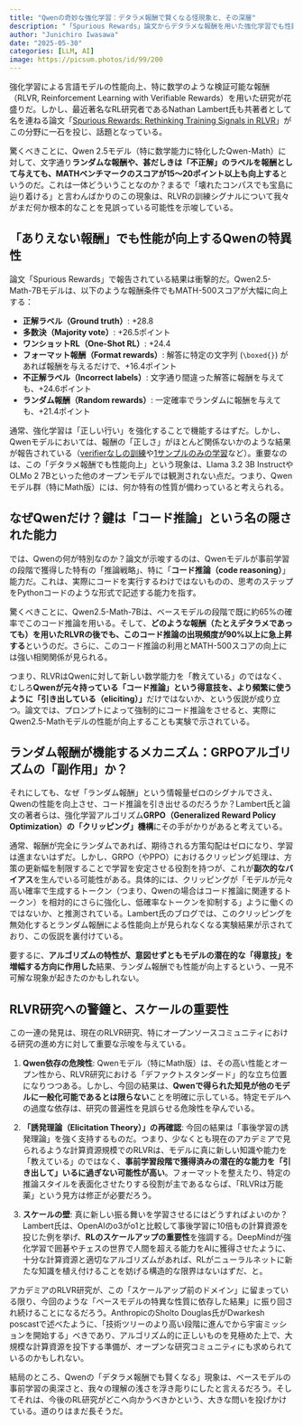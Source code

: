 ```yaml
---
title: "Qwenの奇妙な強化学習：デタラメ報酬で賢くなる怪現象と、その深層"
description: "「Spurious Rewards」論文からデタラメな報酬を用いた強化学習でも性能向上する不可解な現象とその背景を紐解く"
author: "Junichiro Iwasawa"
date: "2025-05-30"
categories: [LLM, AI]
image: https://picsum.photos/id/99/200
---
```


強化学習による言語モデルの性能向上、特に数学のような検証可能な報酬（RLVR, Reinforcement Learning with Verifiable Rewards）を用いた研究が花盛りだ。しかし、最近著名なRL研究者であるNathan Lambert氏も共著者として名を連ねる論文「[Spurious Rewards: Rethinking Training Signals in RLVR](https://github.com/ruixin31/Rethink_RLVR/blob/main/paper/rethink-rlvr.pdf)」がこの分野に一石を投じ、話題となっている。

驚くべきことに、Qwen 2.5モデル（特に数学能力に特化したQwen-Math）に対して、文字通り**ランダムな報酬や、甚だしきは「不正解」のラベルを報酬として与えても、MATHベンチマークのスコアが15～20ポイント以上も向上する**というのだ。これは一体どういうことなのか？まるで「壊れたコンパスでも宝島に辿り着ける」と言わんばかりのこの現象は、RLVRの訓練シグナルについて我々がまだ何か根本的なことを見誤っている可能性を示唆している。

## 「ありえない報酬」でも性能が向上するQwenの特異性

論文「Spurious Rewards」で報告されている結果は衝撃的だ。Qwen2.5-Math-7Bモデルは、以下のような報酬条件でもMATH-500スコアが大幅に向上する：

* **正解ラベル（Ground truth）**: +28.8
* **多数決（Majority vote）**: +26.5ポイント
* **ワンショットRL（One-Shot RL）**: +24.4
* **フォーマット報酬（Format rewards）**: 解答に特定の文字列 (`\boxed{}`) があれば報酬を与えるだけで、+16.4ポイント
* **不正解ラベル（Incorrect labels）**: 文字通り間違った解答に報酬を与えても、+24.6ポイント
* **ランダム報酬（Random rewards）**: 一定確率でランダムに報酬を与えても、+21.4ポイント

通常、強化学習は「正しい行い」を強化することで機能するはずだ。しかし、Qwenモデルにおいては、報酬の「正しさ」がほとんど関係ないかのような結果が報告されている（[verifierなしの訓練](https://arxiv.org/abs/2504.16084)や[1サンプルのみの学習](https://arxiv.org/abs/2504.20571)など）。重要なのは、この「デタラメ報酬でも性能向上」という現象は、Llama 3.2 3B InstructやOLMo 2 7Bといった他のオープンモデルでは観測されない点だ。つまり、Qwenモデル群（特にMath版）には、何か特有の性質が備わっていると考えられる。

## なぜQwenだけ？鍵は「コード推論」という名の隠された能力

では、Qwenの何が特別なのか？論文が示唆するのは、Qwenモデルが事前学習の段階で獲得した特有の「推論戦略」、特に「**コード推論（code reasoning）**」能力だ。これは、実際にコードを実行するわけではないものの、思考のステップをPythonコードのような形式で記述する能力を指す。

驚くべきことに、Qwen2.5-Math-7Bは、ベースモデルの段階で既に約65%の確率でこのコード推論を用いる。そして、**どのような報酬（たとえデタラメであっても）を用いたRLVRの後でも、このコード推論の出現頻度が90%以上に急上昇する**というのだ。さらに、このコード推論の利用とMATH-500スコアの向上には強い相関関係が見られる。

つまり、RLVRはQwenに対して新しい数学能力を「教えている」のではなく、むしろ**Qwenが元々持っている「コード推論」という得意技を、より頻繁に使うように「引き出している（eliciting）」**だけではないか、という仮説が成り立つ。論文では、プロンプトによって強制的にコード推論をさせると、実際にQwen2.5-Mathモデルの性能が向上することも実験で示されている。

## ランダム報酬が機能するメカニズム：GRPOアルゴリズムの「副作用」か？

それにしても、なぜ「ランダム報酬」という情報量ゼロのシグナルでさえ、Qwenの性能を向上させ、コード推論を引き出せるのだろうか？Lambert氏と論文の著者らは、強化学習アルゴリズム**GRPO（Generalized Reward Policy Optimization）の「クリッピング」機構**にその手がかりがあると考えている。

通常、報酬が完全にランダムであれば、期待される方策勾配はゼロになり、学習は進まないはずだ。しかし、GRPO（やPPO）におけるクリッピング処理は、方策の更新幅を制限することで学習を安定させる役割を持つが、これが**副次的なバイアス**を生んでいる可能性がある。具体的には、クリッピングが「モデルが元々高い確率で生成するトークン（つまり、Qwenの場合はコード推論に関連するトークン）を相対的にさらに強化し、低確率なトークンを抑制する」ように働くのではないか、と推測されている。Lambert氏のブログでは、このクリッピングを無効化するとランダム報酬による性能向上が見られなくなる実験結果が示されており、この仮説を裏付けている。

要するに、**アルゴリズムの特性が、意図せずともモデルの潜在的な「得意技」を増幅する方向に作用した**結果、ランダム報酬でも性能が向上するという、一見不可解な現象が起きたのかもしれない。

## RLVR研究への警鐘と、スケールの重要性 

この一連の発見は、現在のRLVR研究、特にオープンソースコミュニティにおける研究の進め方に対して重要な示唆を与えている。

1.  **Qwen依存の危険性**:
    Qwenモデル（特にMath版）は、その高い性能とオープン性から、RLVR研究における「デファクトスタンダード」的な立ち位置になりつつある。しかし、今回の結果は、**Qwenで得られた知見が他のモデルに一般化可能であるとは限らない**ことを明確に示している。特定モデルへの過度な依存は、研究の普遍性を見誤らせる危険性を孕んでいる。

2.  **「誘発理論（Elicitation Theory）」の再確認**:
    今回の結果は「事後学習の誘発理論」を強く支持するものだ。つまり、少なくとも現在のアカデミアで見られるような計算資源規模でのRLVRは、モデルに真に新しい知識や能力を「教えている」のではなく、**事前学習段階で獲得済みの潜在的な能力を「引き出して」いるに過ぎない可能性が高い**。フォーマットを整えたり、特定の推論スタイルを表面化させたりする役割が主であるならば、「RLVRは万能薬」という見方は修正が必要だろう。

3.  **スケールの壁**:
    真に新しい振る舞いを学習させるにはどうすればよいのか？Lambert氏は、OpenAIのo3がo1と比較して事後学習に10倍もの計算資源を投じた例を挙げ、**RLのスケールアップの重要性**を強調する。DeepMindが強化学習で囲碁やチェスの世界で人間を超える能力をAIに獲得させたように、十分な計算資源と適切なアルゴリズムがあれば、RLがニューラルネットに新たな知識を植え付けることを妨げる構造的な限界はないはずだ、と。

アカデミアのRLVR研究が、この「スケールアップ前のドメイン」に留まっている限り、今回のような「ベースモデルの特異な性質に依存した結果」に振り回され続けることになるだろう。AnthropicのSholto Douglas氏がDwarkesh poscastで述べたように、「技術ツリーのより高い段階に進んでから宇宙ミッションを開始する」べきであり、アルゴリズム的に正しいものを見極めた上で、大規模な計算資源を投下する準備が、オープンな研究コミュニティにも求められているのかもしれない。

結局のところ、Qwenの「デタラメ報酬でも賢くなる」現象は、ベースモデルの事前学習の奥深さと、我々の理解の浅さを浮き彫りにしたと言えるだろう。そしてそれは、今後のRL研究がどこへ向かうべきかという、大きな問いを投げかけている。道のりはまだ長そうだ。
